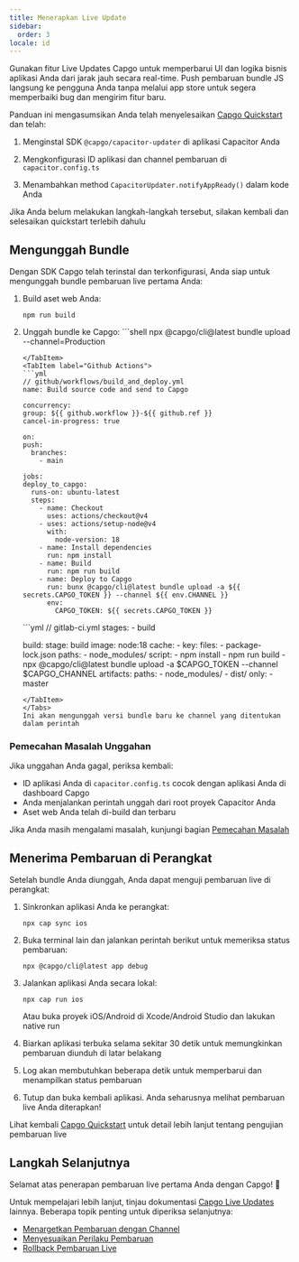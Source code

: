 ```yaml
---
title: Menerapkan Live Update
sidebar:
  order: 3
locale: id
---
```



Gunakan fitur Live Updates Capgo untuk memperbarui UI dan logika bisnis aplikasi Anda dari jarak jauh secara real-time. Push pembaruan bundle JS langsung ke pengguna Anda tanpa melalui app store untuk segera memperbaiki bug dan mengirim fitur baru.

Panduan ini mengasumsikan Anda telah menyelesaikan [Capgo Quickstart](/docs/getting-started/quickstart) dan telah:

<Steps>

1. Menginstal SDK `@capgo/capacitor-updater` di aplikasi Capacitor Anda

2. Mengkonfigurasi ID aplikasi dan channel pembaruan di `capacitor.config.ts`

3. Menambahkan method `CapacitorUpdater.notifyAppReady()` dalam kode Anda

</Steps>

Jika Anda belum melakukan langkah-langkah tersebut, silakan kembali dan selesaikan quickstart terlebih dahulu

<LinkCard href="/docs/getting-started/add-an-app/" title="Tambah aplikasi" description="Tambahkan aplikasi ke akun Capgo Anda, dan instal plugin di aplikasi Anda" />

## Mengunggah Bundle

Dengan SDK Capgo telah terinstal dan terkonfigurasi, Anda siap untuk mengunggah bundle pembaruan live pertama Anda:

1. Build aset web Anda:
   ```shell
   npm run build
   ```

2. Unggah bundle ke Capgo:
    <Tabs>
      <TabItem label="Console">
        ```shell
      npx @capgo/cli@latest bundle upload --channel=Production
      ```
      </TabItem>
      <TabItem label="Github Actions">
      ```yml
      // github/workflows/build_and_deploy.yml
    name: Build source code and send to Capgo

    concurrency:
      group: ${{ github.workflow }}-${{ github.ref }}
      cancel-in-progress: true

    on:
      push:
        branches:
          - main

    jobs:
      deploy_to_capgo:
        runs-on: ubuntu-latest
        steps:
          - name: Checkout
            uses: actions/checkout@v4
          - uses: actions/setup-node@v4
            with:
              node-version: 18
          - name: Install dependencies
            run: npm install
          - name: Build
            run: npm run build
          - name: Deploy to Capgo
            run: bunx @capgo/cli@latest bundle upload -a ${{ secrets.CAPGO_TOKEN }} --channel ${{ env.CHANNEL }}
            env:
              CAPGO_TOKEN: ${{ secrets.CAPGO_TOKEN }}
      ```
      </TabItem>
      <TabItem label="Gitlab">
      ```yml
      // gitlab-ci.yml
      stages:
        - build

      build:
        stage: build
        image: node:18
        cache:
          - key:
              files:
                - package-lock.json
            paths:
              - node_modules/
        script:
          - npm install
          - npm run build
          - npx @capgo/cli@latest bundle upload -a $CAPGO_TOKEN --channel $CAPGO_CHANNEL
        artifacts:
          paths:
            - node_modules/
            - dist/
        only:
          - master
      ```
      </TabItem>
    </Tabs>
   Ini akan mengunggah versi bundle baru ke channel yang ditentukan dalam perintah

### Pemecahan Masalah Unggahan

Jika unggahan Anda gagal, periksa kembali:
- ID aplikasi Anda di `capacitor.config.ts` cocok dengan aplikasi Anda di dashboard Capgo
- Anda menjalankan perintah unggah dari root proyek Capacitor Anda
- Aset web Anda telah di-build dan terbaru

Jika Anda masih mengalami masalah, kunjungi bagian [Pemecahan Masalah](/docs/getting-started/troubleshooting/)

## Menerima Pembaruan di Perangkat

Setelah bundle Anda diunggah, Anda dapat menguji pembaruan live di perangkat:

1. Sinkronkan aplikasi Anda ke perangkat:
   ```shell
   npx cap sync ios
   ```

2. Buka terminal lain dan jalankan perintah berikut untuk memeriksa status pembaruan:
   ```shell
   npx @capgo/cli@latest app debug
   ```

3. Jalankan aplikasi Anda secara lokal:
   ```shell
   npx cap run ios
   ```
   Atau buka proyek iOS/Android di Xcode/Android Studio dan lakukan native run

4. Biarkan aplikasi terbuka selama sekitar 30 detik untuk memungkinkan pembaruan diunduh di latar belakang

5. Log akan membutuhkan beberapa detik untuk memperbarui dan menampilkan status pembaruan

6. Tutup dan buka kembali aplikasi. Anda seharusnya melihat pembaruan live Anda diterapkan!

Lihat kembali [Capgo Quickstart](/docs/getting-started/quickstart#receiving-a-live-update-on-a-device) untuk detail lebih lanjut tentang pengujian pembaruan live

## Langkah Selanjutnya

Selamat atas penerapan pembaruan live pertama Anda dengan Capgo! 🎉

Untuk mempelajari lebih lanjut, tinjau dokumentasi [Capgo Live Updates](/docs/live-updates) lainnya. Beberapa topik penting untuk diperiksa selanjutnya:
- [Menargetkan Pembaruan dengan Channel](/docs/live-updates/channels)
- [Menyesuaikan Perilaku Pembaruan](/docs/live-updates/update-behavior)
- [Rollback Pembaruan Live](/docs/live-updates/rollbacks)
